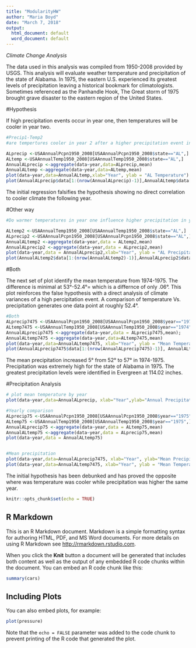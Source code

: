 ---
title: "ModularityHW"
author: "Maria Boyd"
date: "March 7, 2018"
output:
  html_document: default
  word_document: default
---

*Climate Change Analysis*  

The data used in this analysis was compiled from 1950-2008 provided by USGS. This analysis will evaluate weather temperature and precipitation of the state of Alabama. In 1975, the eastern U.S. experienced its greatest levels of precipitation leaving a historical bookmark for climatologists. Sometimes referenced as the Panhandle Hook, The Great storm of 1975 brought grave disaster to the eastern region of the United States.  

#Hypothesis  

If high precipitation events occur in year one, then temperatures will be cooler in year two.  


```{r}
#Precip1-Temp2
#are tempertures cooler in year 2 after a higher precipitation event in year one?  

ALprecip <-USAAnnualPcpn1950_2008[USAAnnualPcpn1950_2008$state=="AL",]
ALtemp <-USAAnnualTemp1950_2008[USAAnnualTemp1950_2008$state=="AL",]
AnnualALprecip <-aggregate(data~year,data=ALprecip,mean)
AnnualALtemp <-aggregate(data~year,data=ALtemp,mean)
plot(data~year,data=AnnualALtemp,xlab="Year", ylab = "AL Temperature")
plot(AnnualALprecip$data[1:(nrow(AnnualALprecip)-1)],AnnualALtemp$data[2:(nrow(AnnualALtemp))], xlab="AL Annual Mean Precipitation", ylab="AL Annual Mean Temperature")

```

The initial regression falsifies the hypothesis showing no direct correlation to cooler climate the following year.  

#Other way  

```{r Precip2-Temp1}

#Do warmer temperatures in year one influence higher precipitation in year Two?

ALtemp2 <-USAAnnualTemp1950_2008[USAAnnualTemp1950_2008$state=="AL",]
ALprecip2 <-USAAnnualPcpn1950_2008[USAAnnualPcpn1950_2008$state=="AL",]
AnnualALtemp2 <-aggregate(data~year,data = ALtemp2,mean)
AnnualALprecip2 <-aggregate(data~year,data = ALprecip2,mean)
plot(data~year,data = AnnualALprecip2,xlab="Year", ylab = "AL Precipitation")
plot(AnnualALtemp2$data[1:(nrow(AnnualALtemp2)-1)],AnnualALprecip2$data[2:(nrow(AnnualALprecip2))])

```

#Both  

The next set of plot identify the mean temperature from 1974-1975. The difference is minimal at 53°-52.4°= which is a differnce of only .06°. This plot reinforces the false hypothesis with a direct analysis of climate variances of a high percipitation event.  A comparison of temperature Vs. precipitation generates one data point at roughly 52.4°. 

```{r}

#Both
ALprecip7475 <-USAAnnualPcpn1950_2008[USAAnnualPcpn1950_2008$year=="1974" | USAAnnualPcpn1950_2008$year== "1975",]
ALtemp7475 <-USAAnnualTemp1950_2008[USAAnnualTemp1950_2008$year=="1974" | USAAnnualTemp1950_2008$year== "1975",]
AnnualALprecip7475 <-aggregate(data~year,data = ALprecip7475,mean);
AnnualALtemp7475 <-aggregate(data~year,data=ALtemp7475,mean)
plot(data~year,data=AnnualALtemp7475, xlab="Year", ylab = "Mean Temperature")
plot(AnnualALprecip7475$data[1:(nrow(AnnualALprecip7475)-1)], AnnualALtemp7475$data[2:(nrow(AnnualALtemp7475))], xlab="AL Precipitation 1974-7975", ylab= "AL Temperature 1974-1975")
```

The mean precipitation increased 5° from 52° to 57° in 1974-1975. Precipitation was extremely high for the state of Alabama in 1975. The greatest precipitation levels were identified in Evergreen at 114.02 inches.

#Precipitation Analysis  

```{r 1975 analysis}

# plot mean temperature by year
plot(data~year,data=AnnualALprecip, xlab="Year",ylab="Annual Precipitation") 

#Yearly comparison
ALprecip75 <-USAAnnualPcpn1950_2008[USAAnnualPcpn1950_2008$year=="1975",]
ALtemp75 <-USAAnnualTemp1950_2008[USAAnnualTemp1950_2008$year=="1975",]
AnnualALprecip75 <-aggregate(data~year,data = ALtemp75,mean)
AnnualALtemp75 <-aggregate(data~year,data = ALprecip75,mean)
plot(data~year,data = AnnualALtemp75)


#Mean precipitation
plot(data~year,data=AnnualALprecip7475, xlab="Year", ylab="Mean Precipitation")
plot(data~year,data=AnnualALtemp7475, xlab="Year", ylab = "Mean Temperature")


```


The initial hypothesis has been debunked and has proved the opposite where was temperature was cooler while precipitation was higher the same year. 




```{r setup, include=FALSE}
knitr::opts_chunk$set(echo = TRUE)
```

## R Markdown

This is an R Markdown document. Markdown is a simple formatting syntax for authoring HTML, PDF, and MS Word documents. For more details on using R Markdown see <http://rmarkdown.rstudio.com>.

When you click the **Knit** button a document will be generated that includes both content as well as the output of any embedded R code chunks within the document. You can embed an R code chunk like this:

```{r cars}
summary(cars)
```

## Including Plots

You can also embed plots, for example:

```{r pressure, echo=FALSE}
plot(pressure)
```

Note that the `echo = FALSE` parameter was added to the code chunk to prevent printing of the R code that generated the plot.
